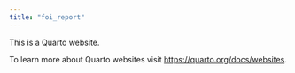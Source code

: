 ```yaml
---
title: "foi_report"
---
```


This is a Quarto website.

To learn more about Quarto websites visit <https://quarto.org/docs/websites>.
